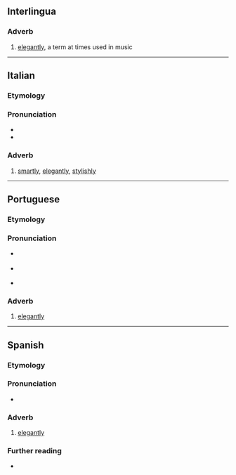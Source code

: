 ==Interlingua==

===Adverb===
{{head|ia|adverb}}

# [[elegantly]], a term at times used in music

----

==Italian==

===Etymology===
{{suffix|it|elegante|mente}}

===Pronunciation===
* {{it-IPA|eleganteménte}}
* {{rhymes|it|ente|s=6}}

===Adverb===
{{it-adv}}

# [[smartly]], [[elegantly]], [[stylishly]]

----

==Portuguese==

===Etymology===
{{pt-etym-mente|elegante}}

===Pronunciation===
* {{a|BR}} {{IPA|pt|/eleˌɡɐ̃t͡ʃiˈmẽt͡ʃi/}}
* {{a|PT}} {{IPA|pt|/ilɨˌɣɐ̃tɨˈmẽtɨ/}}
* {{hyphenation|pt|e|le|gan|te|men|te}}

===Adverb===
{{pt-adv}}

# [[elegantly]]

----

==Spanish==

===Etymology===
{{suffix|es|elegante|mente}}

===Pronunciation===
{{es-IPA}}
* {{hyphenation|es|e|le|gan|te|men|te}}

===Adverb===
{{es-adv}}

# [[elegantly]]

===Further reading===
* {{R:DRAE}}